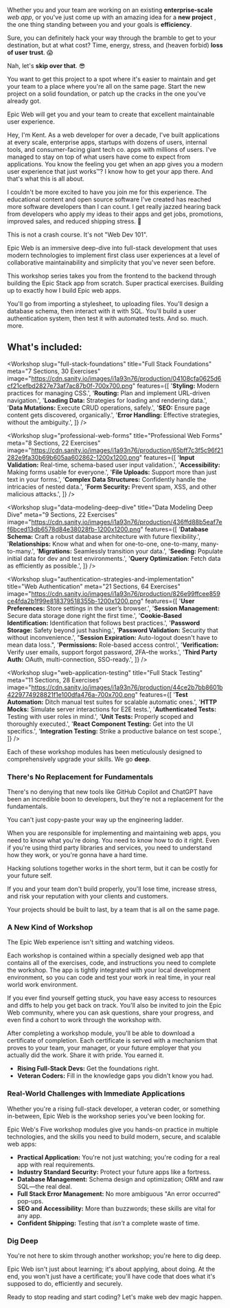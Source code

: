 Whether you and your team are working on an existing **enterprise-scale** _web app_, or you've just come up with an amazing idea for a **new project** , the one thing standing between you and your goals is **efficiency**.

Sure, you can definitely hack your way through the bramble to get to your destination, but at what cost? Time, energy, stress, and (heaven forbid) **loss of user trust**. 😱

Nah, let's **skip over that**. 😎

You want to get this project to a spot where it's easier to maintain and get your team to a place where you're all on the same page. Start the new project on a solid foundation, or patch up the cracks in the one you've already got.

Epic Web will get you and your team to create that excellent maintainable user experience.

<AboutKent>

Hey, I'm Kent. As a web developer for over a decade, I've built applications at every scale, enterprise apps, startups with dozens of users, internal tools, and consumer-facing giant tech co. apps with millions of users. I've managed to stay on top of what users have come to expect from applications. You know the feeling you get when an app gives you a modern user experience that just works™️? I know how to get your app there. And that's what this is all about.

I couldn't be more excited to have you join me for this experience. The educational content and open source software I've created has reached more software developers than I can count. I get really jazzed hearing back from developers who apply my ideas to their apps and get jobs, promotions, improved sales, and reduced shipping stress. 💪

</AboutKent>

This is not a crash course. It's not "Web Dev 101".

Epic Web is an immersive deep-dive into full-stack development that uses modern technologies to implement first class user experiences at a level of collaborative maintainability and simplicity that you've never seen before.

This workshop series takes you from the frontend to the backend through building the Epic Stack app from scratch. Super practical exercises. Building up to exactly how I build Epic web apps.

You'll go from importing a stylesheet, to uploading files. You'll design a database schema, then interact with it with SQL. You'll build a user authentication system, then test it with automated tests. And so. much. more.

<PromoVideo />

<h2 className="pb-14 text-center sm:!text-4xl">What's included:</h2>

<Workshop
  slug="full-stack-foundations"
  title="Full Stack Foundations"
  meta="7 Sections, 30 Exercises"
  image="https://cdn.sanity.io/images/i1a93n76/production/04108cfa0625d6cf21cefbd2827e73af7ac87b0f-700x700.png"
  features={[
    '**Styling:** Modern practices for managing CSS.',
    '**Routing:** Plan and implement URL-driven navigation.',
    '**Loading Data:** Strategies for loading and rendering data.',
    '**Data Mutations:** Execute CRUD operations, safely.',
    '**SEO:** Ensure page content gets discovered, organically.',
    '**Error Handling:** Effective strategies, without the ambiguity.',
  ]}
/>

<Workshop
  slug="professional-web-forms"
  title="Professional Web Forms"
  meta="8 Sections, 22 Exercises"
  image="https://cdn.sanity.io/images/i1a93n76/production/65bff7c3f5c96f21282e9fa30b69b605aa602862-1200x1200.png"
  features={[
    '**Input Validation:** Real-time, schema-based user input validation.',
    '**Accessibility:** Making forms usable for everyone.',
    '**File Uploads:** Support more than just text in your forms.',
    '**Complex Data Structures:** Confidently handle the intricacies of nested data.',
    '**Form Security:** Prevent spam, XSS, and other malicious attacks.',
  ]}
/>

<Workshop
  slug="data-modeling-deep-dive"
  title="Data Modeling Deep Dive"
  meta="9 Sections, 22 Exercises"
  image="https://cdn.sanity.io/images/i1a93n76/production/436ffd88b5eaf7ef6bced13db6578d84e38028fb-1200x1200.png"
  features={[
    '**Database Schema:** Craft a robust database architecture with future flexibility.',
    '**Relationships:** Know what and when for one-to-one, one-to-many, many-to-many.',
    '**Migrations:** Seamlessly transition your data.',
    '**Seeding:** Populate initial data for dev and test environments.',
    '**Query Optimization**: Fetch data as efficiently as possible.',
  ]}
/>

<Workshop
  slug="authentication-strategies-and-implementation"
  title="Web Authentication"
  meta="21 Sections, 64 Exercises"
  image="https://cdn.sanity.io/images/i1a93n76/production/826e99ffcee859ce4fda2b1f99e818379518355b-1200x1200.png"
  features={[
    '**User Preferences:** Store settings in the user’s browser.',
    '**Session Management:** Secure data storage done right the first time.',
    '**Cookie-Based Identification:** Identification that follows best practices.',
    '**Password Storage:** Safety beyond just hashing.',
    '**Password Validation:** Security that without inconvenience.',
    "**Session Expiration:** Auto-logout doesn't have to mean data loss.",
    '**Permissions:** Role-based access control.',
    '**Verification:** Verify user emails, support forgot password, 2FA–the works.',
    '**Third Party Auth:** OAuth, multi-connection, SSO-ready.',
  ]}
/>

<Workshop
  slug="web-application-testing"
  title="Full Stack Testing"
  meta="11 Sections, 28 Exercises"
  image="https://cdn.sanity.io/images/i1a93n76/production/44ce2b7bb8601b4229774928821f1e100dfa476a-700x700.png"
  features={[
    '**Test Automation:** Ditch manual test suites for scalable automatic ones.',
    '**HTTP Mocks:** Simulate server interactions for E2E tests.',
    '**Authenticated Tests:** Testing with user roles in mind.',
    '**Unit Tests:** Properly scoped and thoroughly executed.',
    '**React Component Testing:** Get into the UI specifics.',
    '**Integration Testing:** Strike a productive balance on test scope.',
  ]}
/>

Each of these workshop modules has been meticulously designed to comprehensively upgrade your skills. We go **deep**.

### There's No Replacement for Fundamentals

There's no denying that new tools like GitHub Copilot and ChatGPT have been an incredible boon to developers, but they're not a replacement for the fundamentals.

You can't just copy-paste your way up the engineering ladder.

When you are responsible for implementing and maintaining web apps, you need to know what you're doing. You need to know how to do it right. Even if you're using third party libraries and services, you need to understand how they work, or you're gonna have a hard time.

Hacking solutions together works in the short term, but it can be costly for your future self.

If you and your team don't build properly, you'll lose time, increase stress, and risk your reputation with your clients and customers.

Your projects should be built to last, by a team that is all on the same page.

<WorkshopAppScreenshot />

### A New Kind of Workshop

The Epic Web experience isn't sitting and watching videos.

Each workshop is contained within a specially designed web app that contains all of the exercises, code, and instructions you need to complete the workshop. The app is tightly integrated with your local development environment, so you can code and test your work in real time, in your real world work environment.

If you ever find yourself getting stuck, you have easy access to resources and diffs to help you get back on track. You'll also be invited to join the Epic Web community, where you can ask questions, share your progress, and even find a cohort to work through the workshop with.

After completing a workshop module, you'll be able to download a certificate of completion. Each certificate is served with a mechanism that proves to your team, your manager, or your future employer that you actually did the work. Share it with pride. You earned it.

- **Rising Full-Stack Devs:** Get the foundations right.
- **Veteran Coders:** Fill in the knowledge gaps you didn't know you had.

### Real-World Challenges with Immediate Applications

Whether you're a rising full-stack developer, a veteran coder, or something in-between, Epic Web is the workshop series you've been looking for.

Epic Web's Five workshop modules give you hands-on practice in multiple technologies, and the skills you need to build modern, secure, and scalable web apps:

- **Practical Application:** You're not just watching; you're coding for a real app with real requirements.
- **Industry Standard Security:** Protect your future apps like a fortress.
- **Database Management:** Schema design and optimization; ORM and raw SQL—the real deal.
- **Full Stack Error Management:** No more ambiguous "An error occurred" pop-ups.
- **SEO and Accessibility:** More than buzzwords; these skills are vital for any app.
- **Confident Shipping:** Testing that _isn't_ a complete waste of time.

### Dig Deep

You're not here to skim through another workshop; you're here to dig deep.

Epic Web isn't just about learning; it's about applying, about doing. At the end, you won't just have a certificate; you'll have code that does what it's supposed to do, efficiently and securely.

Ready to stop reading and start coding?
Let's make web dev magic happen.
